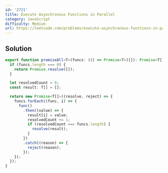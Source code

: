 ```yaml
---
id: '2721'
title: Execute Asynchronous Functions in Parallel
category: JavaScript
difficulty: Medium
url: https://leetcode.com/problems/execute-asynchronous-functions-in-parallel
---
```


## Solution

```typescript filename="solution.ts" copy
export function promiseAll<T>(funcs: (() => Promise<T>)[]): Promise<T[]> {
  if (funcs.length === 0) {
    return Promise.resolve([]);
  }

  let resolvedCount = 0;
  const result: T[] = [];

  return new Promise<T[]>((resolve, reject) => {
    funcs.forEach((func, i) => {
      func()
        .then((value) => {
          result[i] = value;
          resolvedCount += 1;
          if (resolvedCount === funcs.length) {
            resolve(result);
          }
        })
        .catch((reason) => {
          reject(reason);
        });
    });
  });
}
```
